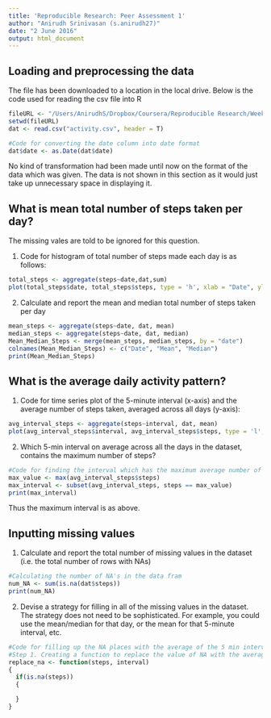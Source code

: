 ```yaml
---
title: 'Reproducible Research: Peer Assessment 1'
author: "Anirudh Srinivasan (s.anirudh27)"
date: "2 June 2016"
output: html_document
---
```


## Loading and preprocessing the data

The file has been downloaded to a location in the local drive. Below is the code used for reading the csv file into R

```r
fileURL <- "/Users/AnirudhS/Dropbox/Coursera/Reproducible Research/Week 2 Project/"
setwd(fileURL)
dat <- read.csv("activity.csv", header = T)

#Code for converting the date column into date format
dat$date <- as.Date(dat$date)

```

No kind of transformation had been made until now on the format of the data which was given. The data is not shown in this section as it would just take up unnecessary space in displaying it.

## What is mean total number of steps taken per day?

The missing vales are told to be ignored for this question.

1. Code for histogram of total number of steps made each day is as follows:

```r
total_steps <- aggregate(steps~date,dat,sum)
plot(total_steps$date, total_steps$steps, type = 'h', xlab = "Date", ylab = "Total Number of Steps", main = "Histogram for Total Steps each day", lwd = 3, col = "red")
```

2. Calculate and report the mean and median total number of steps taken per day

```r
mean_steps <- aggregate(steps~date, dat, mean)
median_steps <- aggregate(steps~date, dat, median)
Mean_Median_Steps <- merge(mean_steps, median_steps, by = "date")
colnames(Mean_Median_Steps) <- c("Date", "Mean", "Median")
print(Mean_Median_Steps)
```

## What is the average daily activity pattern?

1. Code for time series plot of the 5-minute interval (x-axis) and the average number of steps taken, averaged across all days (y-axis):

```r
avg_interval_steps <- aggregate(steps~interval, dat, mean)
plot(avg_interval_steps$interval, avg_interval_steps$steps, type = 'l', xlab = "Time Interval", ylab = "Average Steps", main = "Average Number of Steps per interval across all Days", lwd = 2, col = "blue")
```

2. Which 5-min interval on average across all the days in the dataset, contains the maximum number of steps?

```r
#Code for finding the interval which has the maximum average number of steps
max_value <- max(avg_interval_steps$steps)
max_interval <- subset(avg_interval_steps, steps == max_value)
print(max_interval)
```

Thus the maximum interval is as above.

## Inputting missing values

1. Calculate and report the total number of missing values in the dataset (i.e. the total number of rows with NAs)

```r
#Calculating the number of NA's in the data fram
num_NA <- sum(is.na(dat$steps))
print(num_NA)
```

2. Devise a strategy for filling in all of the missing values in the dataset. The strategy does not need to be sophisticated. For example, you could use the mean/median for that day, or the mean for that 5-minute interval, etc.

```r
#Code for filling up the NA places with the average of the 5 min interval
#Step 1. Creating a function to replace the value of NA with the average in avg_interval_steps
replace_na <- function(steps, interval)
{
  if(is.na(steps))
  {

  }
}
```



